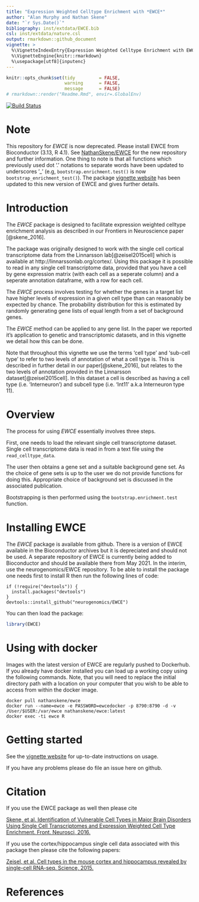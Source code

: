 ```yaml
---
title: "Expression Weighted Celltype Enrichment with *EWCE*"
author: "Alan Murphy and Nathan Skene"
date: "`r Sys.Date()`"
bibliography: inst/extdata/EWCE.bib
csl: inst/extdata/nature.csl
output: rmarkdown::github_document
vignette: >
  %\VignetteIndexEntry{Expression Weighted Celltype Enrichment with EWCE}
  %\VignetteEngine{knitr::rmarkdown}
  %\usepackage[utf8]{inputenc}    
---
```


<!-- Readme.md is generated from Readme.Rmd. Please edit that file -->

```r
knitr::opts_chunk$set(tidy         = FALSE,
                      warning      = FALSE,
                      message      = FALSE)
# rmarkdown::render("Readme.Rmd", envir=.GlobalEnv)
```

<!-- badges: start -->
[![Build Status](https://travis-ci.org/NathanSkene/EWCE.svg?branch=master)](https://travis-ci.org/NathanSkene/EWCE)
<!-- badges: end -->

# Note

This repository for *EWCE* is now deprecated. Please install EWCE from Bioconductor (3.13, R 4.1). See [NathanSkene/EWCE](https://github.com/NathanSkene/EWCE) for the new repository and further information. One thing to note is that all functions which previously used dot '.' notations to separate words have been updated to underscores '_' (e.g, `bootstrap.enrichment.test()` is now `bootstrap_enrichment_test()`).  The package [vignette website](https://nathanskene.github.io/EWCE/articles/EWCE.html) has been updated to this new version of EWCE and gives further details.

# Introduction

The *EWCE* package is designed to facilitate expression weighted celltype enrichment analysis as described in our Frontiers in Neuroscience paper [@skene_2016].

The package was originally designed to work with the single cell cortical transcriptome data from the Linnarsson lab[@zeisel2015cell] which is available at http://linnarssonlab.org/cortex/. Using this package it is possible to read in any single cell transcriptome data, provided that you have a cell by gene expression matrix (with each cell as a seperate column) and a seperate annotation dataframe, with a row for each cell.

The *EWCE* process involves testing for whether the genes in a target list have higher levels of expression in a given cell type than can reasonably be expected by chance. The probability distribution for this is estimated by randomly generating gene lists of equal length from a set of background genes.

The *EWCE* method can be applied to any gene list. In the paper we reported it's application to genetic and transcriptomic datasets, and in this vignette we detail how this can be done. 

Note that throughout this vignette we use the terms 'cell type' and 'sub-cell type' to refer to two levels of annotation of what a cell type is. This is described in further detail in our paper[@skene_2016], but relates to the two levels of annotation provided in the Linnarsson dataset[@zeisel2015cell]. In this dataset a cell is described as having a cell type (i.e. 'Interneuron') and subcell type (i.e. 'Int11' a.k.a Interneuron type 11).

# Overview

The process for using *EWCE* essentially involves three steps.

First, one needs to load the relevant single cell transcriptome dataset. Single cell transcriptome data is read in from a text file using the `read_celltype_data`.

The user then obtains a gene set and a suitable background gene set. As the choice of gene sets is up to the user we do not provide functions for doing this. Appropriate choice of background set is discussed in the associated
publication.

Bootstrapping is then performed using the `bootstrap.enrichment.test` function.

# Installing EWCE

The *EWCE* package is available from github. There is a version of EWCE available in the Bioconductor archives but it is depreciated and should not be used. A separate repository of EWCE is currently being added to Bioconductor and should be available there from May 2021. In the interim, use the neurogenomics/EWCE repository. To be able to install the package one needs first to install R then run the following lines of code:

```
if (!require("devtools")) {
  install.packages("devtools")
}
devtools::install_github("neurogenomics/EWCE")
```

You can then load the package:

```r
library(EWCE)
```

# Using with docker

Images with the latest version of EWCE are regularly pushed to Dockerhub. If you already have docker installed you can load up a working copy using the following commands. Note, that you will need to replace the initial directory path with a location on your computer that you wish to be able to access from within the docker image.

```
docker pull nathanskene/ewce
docker run --name=ewce -e PASSWORD=ewcedocker -p 8790:8790 -d -v /User/$USER:/var/ewce nathanskene/ewce:latest
docker exec -ti ewce R
```

# Getting started

See the [vignette website](https://nathanskene.github.io/EWCE/articles/EWCE.html) for up-to-date instructions on usage. 

If you have any problems please do file an issue here on github.

# Citation

If you use the EWCE package as well then please cite

[Skene, et al. Identification of Vulnerable Cell Types in Major Brain Disorders Using Single Cell Transcriptomes and Expression Weighted Cell Type Enrichment.
Front. Neurosci, 2016.](https://www.frontiersin.org/articles/10.3389/fnins.2016.00016/full)

If you use the cortex/hippocampus single cell data associated with this package then please cite the following papers:

[Zeisel, et al. Cell types in the mouse cortex and hippocampus revealed by single-cell RNA-seq.
Science, 2015.](http://www.sciencemag.org/content/early/2015/02/18/science.aaa1934.abstract)


# References


